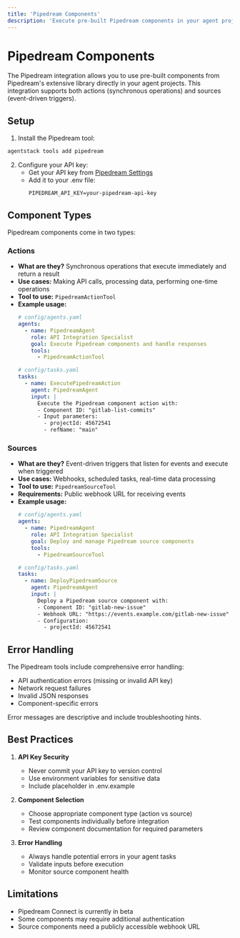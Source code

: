 ```yaml
---
title: 'Pipedream Components'
description: 'Execute pre-built Pipedream components in your agent projects'
---
```


# Pipedream Components

The Pipedream integration allows you to use pre-built components from Pipedream's extensive library directly in your agent projects. This integration supports both actions (synchronous operations) and sources (event-driven triggers).

## Setup

1. Install the Pipedream tool:
```bash
agentstack tools add pipedream
```

2. Configure your API key:
   - Get your API key from [Pipedream Settings](https://pipedream.com/settings/api-key)
   - Add it to your .env file:
     ```
     PIPEDREAM_API_KEY=your-pipedream-api-key
     ```

## Component Types

Pipedream components come in two types:

### Actions
- **What are they?** Synchronous operations that execute immediately and return a result
- **Use cases:** Making API calls, processing data, performing one-time operations
- **Tool to use:** `PipedreamActionTool`
- **Example usage:**
  ```yaml
  # config/agents.yaml
  agents:
    - name: PipedreamAgent
      role: API Integration Specialist
      goal: Execute Pipedream components and handle responses
      tools:
        - PipedreamActionTool

  # config/tasks.yaml
  tasks:
    - name: ExecutePipedreamAction
      agent: PipedreamAgent
      input: |
        Execute the Pipedream component action with:
        - Component ID: "gitlab-list-commits"
        - Input parameters:
          - projectId: 45672541
          - refName: "main"
  ```

### Sources
- **What are they?** Event-driven triggers that listen for events and execute when triggered
- **Use cases:** Webhooks, scheduled tasks, real-time data processing
- **Tool to use:** `PipedreamSourceTool`
- **Requirements:** Public webhook URL for receiving events
- **Example usage:**
  ```yaml
  # config/agents.yaml
  agents:
    - name: PipedreamAgent
      role: API Integration Specialist
      goal: Deploy and manage Pipedream source components
      tools:
        - PipedreamSourceTool

  # config/tasks.yaml
  tasks:
    - name: DeployPipedreamSource
      agent: PipedreamAgent
      input: |
        Deploy a Pipedream source component with:
        - Component ID: "gitlab-new-issue"
        - Webhook URL: "https://events.example.com/gitlab-new-issue"
        - Configuration:
          - projectId: 45672541
  ```

## Error Handling

The Pipedream tools include comprehensive error handling:

- API authentication errors (missing or invalid API key)
- Network request failures
- Invalid JSON responses
- Component-specific errors

Error messages are descriptive and include troubleshooting hints.

## Best Practices

1. **API Key Security**
   - Never commit your API key to version control
   - Use environment variables for sensitive data
   - Include placeholder in .env.example

2. **Component Selection**
   - Choose appropriate component type (action vs source)
   - Test components individually before integration
   - Review component documentation for required parameters

3. **Error Handling**
   - Always handle potential errors in your agent tasks
   - Validate inputs before execution
   - Monitor source component health

## Limitations

- Pipedream Connect is currently in beta
- Some components may require additional authentication
- Source components need a publicly accessible webhook URL
